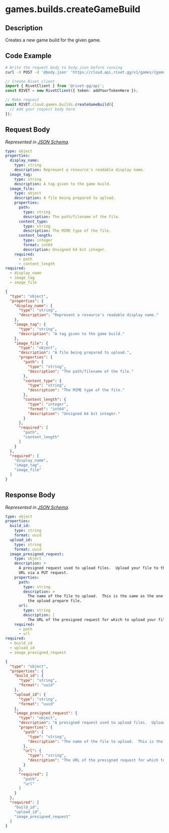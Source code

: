 
# games.builds.createGameBuild

## Description

Creates a new game build for the given game.


## Code Example

<CodeGroup title='Request' tag='POST' label='https://cloud.api.rivet.gg/v1/games/{game_id}/builds'>

```bash {{ title: 'cURL' }}
# Write the request body to body.json before running
curl -X POST -d '@body.json' 'https://cloud.api.rivet.gg/v1/games/{game_id}/builds'
```

```ts
// Create Rivet client
import { RivetClient } from '@rivet-gg/api';
const RIVET = new RivetClient({ token: addYourTokenHere });

// Make request
await RIVET.cloud.games.builds.createGameBuild({
  // Add your request body here
});
```

</CodeGroup>


## Request Body

_Represented in [JSON Schema](https://json-schema.org/)._

<CodeGroup title='Request'>

```yaml
type: object
properties:
  display_name:
    type: string
    description: Represent a resource's readable display name.
  image_tag:
    type: string
    description: A tag given to the game build.
  image_file:
    type: object
    description: A file being prepared to upload.
    properties:
      path:
        type: string
        description: The path/filename of the file.
      content_type:
        type: string
        description: The MIME type of the file.
      content_length:
        type: integer
        format: int64
        description: Unsigned 64 bit integer.
    required:
      - path
      - content_length
required:
  - display_name
  - image_tag
  - image_file

```

```json
{
  "type": "object",
  "properties": {
    "display_name": {
      "type": "string",
      "description": "Represent a resource's readable display name."
    },
    "image_tag": {
      "type": "string",
      "description": "A tag given to the game build."
    },
    "image_file": {
      "type": "object",
      "description": "A file being prepared to upload.",
      "properties": {
        "path": {
          "type": "string",
          "description": "The path/filename of the file."
        },
        "content_type": {
          "type": "string",
          "description": "The MIME type of the file."
        },
        "content_length": {
          "type": "integer",
          "format": "int64",
          "description": "Unsigned 64 bit integer."
        }
      },
      "required": [
        "path",
        "content_length"
      ]
    }
  },
  "required": [
    "display_name",
    "image_tag",
    "image_file"
  ]
}
```

</CodeGroup>


## Response Body

_Represented in [JSON Schema](https://json-schema.org/)._

<CodeGroup title='Response'>

```yaml
type: object
properties:
  build_id:
    type: string
    format: uuid
  upload_id:
    type: string
    format: uuid
  image_presigned_request:
    type: object
    description: >
      A presigned request used to upload files.  Upload your file to the given
      URL via a PUT request.
    properties:
      path:
        type: string
        description: >
          The name of the file to upload.  This is the same as the one given in
          the upload prepare file.
      url:
        type: string
        description: |
          The URL of the presigned request for which to upload your file to.
    required:
      - path
      - url
required:
  - build_id
  - upload_id
  - image_presigned_request

```

```json
{
  "type": "object",
  "properties": {
    "build_id": {
      "type": "string",
      "format": "uuid"
    },
    "upload_id": {
      "type": "string",
      "format": "uuid"
    },
    "image_presigned_request": {
      "type": "object",
      "description": "A presigned request used to upload files.  Upload your file to the given URL via a PUT request.\n",
      "properties": {
        "path": {
          "type": "string",
          "description": "The name of the file to upload.  This is the same as the one given in the upload prepare file.\n"
        },
        "url": {
          "type": "string",
          "description": "The URL of the presigned request for which to upload your file to.\n"
        }
      },
      "required": [
        "path",
        "url"
      ]
    }
  },
  "required": [
    "build_id",
    "upload_id",
    "image_presigned_request"
  ]
}
```

</CodeGroup>

